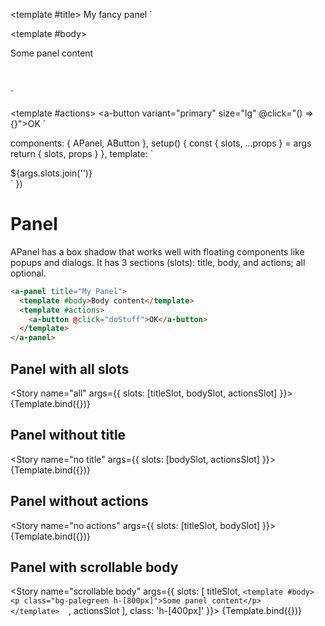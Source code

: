 
<Meta title="Components/Panel" component={APanel} />

  <template #title>
    My fancy panel
  </template>
`

  <template #body>
    <p>Some panel content</p>	
  </template>  
`

  <template #actions>
    <a-button variant="primary" size="lg" @click="() => {}">OK</a-button>
  </template>
`

  components: { APanel, AButton },
  setup() {
    const { slots, ...props } = args
    return {
      slots,
      props
    }
  },
  template: `
  <div class="w-[600px] m-4">
    <APanel v-bind="props">${args.slots.join('')}
    </APanel>
  </div>`
})

# Panel

APanel has a box shadow that works well with floating components like popups and dialogs.
It has 3 sections (slots): title, body, and actions; all optional.

```html
<a-panel title="My Panel">
  <template #body>Body content</template>
  <template #actions>
    <a-button @click="doStuff">OK</a-button>
  </template>
</a-panel>
```

## Panel with all slots

<Story
  name="all"
  args={{
    slots: [titleSlot, bodySlot, actionsSlot]
  }}>
  {Template.bind({})}
</Story>

## Panel without title

<Story
  name="no title"
  args={{
    slots: [bodySlot, actionsSlot]
  }}>
  {Template.bind({})}
</Story>

## Panel without actions

<Story
  name="no actions"
  args={{
    slots: [titleSlot, bodySlot]
  }}>
  {Template.bind({})}
</Story>

## Panel with scrollable body

<Story
  name="scrollable body"
  args={{
    slots: [
      titleSlot,
      `
          <template #body>
            <p class="bg-palegreen h-[800px]">Some panel content</p>	
          </template>  
        `,
      actionsSlot
    ],
    class: 'h-[400px]'
  }}>
  {Template.bind({})}
</Story>
